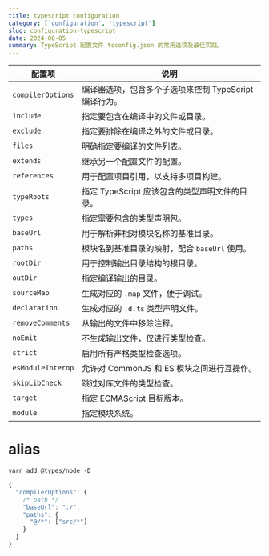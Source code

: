 ```yaml
---
title: typescript configuration
category: ['configuration', 'typescript']
slug: configuration-typescript
date: 2024-08-05
summary: TypeScript 配置文件 tsconfig.json 的常用选项及最佳实践。
---
```




| 配置项            | 说明                                                   |
| ----------------- | ------------------------------------------------------ |
| `compilerOptions` | 编译器选项，包含多个子选项来控制 TypeScript 编译行为。 |
| `include`         | 指定要包含在编译中的文件或目录。                       |
| `exclude`         | 指定要排除在编译之外的文件或目录。                     |
| `files`           | 明确指定要编译的文件列表。                             |
| `extends`         | 继承另一个配置文件的配置。                             |
| `references`      | 用于配置项目引用，以支持多项目构建。                   |
| `typeRoots`       | 指定 TypeScript 应该包含的类型声明文件的目录。         |
| `types`           | 指定需要包含的类型声明包。                             |
| `baseUrl`         | 用于解析非相对模块名称的基准目录。                     |
| `paths`           | 模块名到基准目录的映射，配合 `baseUrl` 使用。          |
| `rootDir`         | 用于控制输出目录结构的根目录。                         |
| `outDir`          | 指定编译输出的目录。                                   |
| `sourceMap`       | 生成对应的 `.map` 文件，便于调试。                     |
| `declaration`     | 生成对应的 `.d.ts` 类型声明文件。                      |
| `removeComments`  | 从输出的文件中移除注释。                               |
| `noEmit`          | 不生成输出文件，仅进行类型检查。                       |
| `strict`          | 启用所有严格类型检查选项。                             |
| `esModuleInterop` | 允许对 CommonJS 和 ES 模块之间进行互操作。             |
| `skipLibCheck`    | 跳过对库文件的类型检查。                               |
| `target`          | 指定 ECMAScript 目标版本。                             |
| `module`          | 指定模块系统。                                         |

# alias

`yarn add @types/node -D`

```ts
{
  "compilerOptions": {
    /* path */
    "baseUrl": "./",
    "paths": {
      "@/*": ["src/*"]
    }
  }
}
```